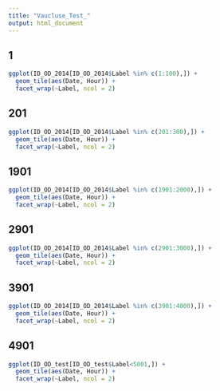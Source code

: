 ```yaml
---
title: "Vaucluse_Test_"
output: html_document
---
```

## 1
```r
ggplot(ID_OD_2014[ID_OD_2014$Label %in% c(1:100),]) + 
  geom_tile(aes(Date, Hour)) + 
  facet_wrap(~Label, ncol = 2)
```

## 201
```r
ggplot(ID_OD_2014[ID_OD_2014$Label %in% c(201:300),]) + 
  geom_tile(aes(Date, Hour)) + 
  facet_wrap(~Label, ncol = 2)
```

## 1901
```r
ggplot(ID_OD_2014[ID_OD_2014$Label %in% c(1901:2000),]) + 
  geom_tile(aes(Date, Hour)) + 
  facet_wrap(~Label, ncol = 2)
```

## 2901
```r
ggplot(ID_OD_2014[ID_OD_2014$Label %in% c(2901:3000),]) + 
  geom_tile(aes(Date, Hour)) + 
  facet_wrap(~Label, ncol = 2)
```

## 3901
```r
ggplot(ID_OD_2014[ID_OD_2014$Label %in% c(3901:4000),]) + 
  geom_tile(aes(Date, Hour)) + 
  facet_wrap(~Label, ncol = 2)
```



## 4901
```r

ggplot(ID_OD_test[ID_OD_test$Label<5001,]) + 
  geom_tile(aes(Date, Hour)) + 
  facet_wrap(~Label, ncol = 2)
```